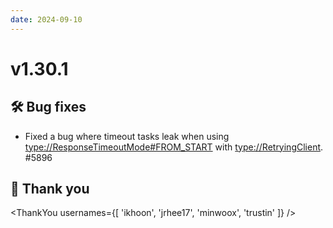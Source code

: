 ```yaml
---
date: 2024-09-10
---
```


# v1.30.1

## 🛠️ Bug fixes

- Fixed a bug where timeout tasks leak when using <type://ResponseTimeoutMode#FROM_START> with <type://RetryingClient>. #5896

## 🙇 Thank you

<ThankYou usernames={[
  'ikhoon',
  'jrhee17',
  'minwoox',
  'trustin'
]} />
